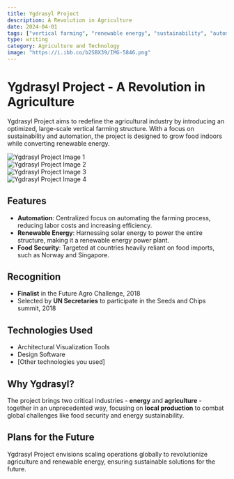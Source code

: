 ```yaml
---
title: Ygdrasyl Project
description: A Revolution in Agriculture
date: 2024-04-01
tags: ["vertical farming", "renewable energy", "sustainability", "automation", "agriculture"]
type: writing
category: Agriculture and Technology
image: "https://i.ibb.co/b2SBX39/IMG-5846.png"
---
```


# Ygdrasyl Project - A Revolution in Agriculture

Ygdrasyl Project aims to redefine the agricultural industry by introducing an optimized, large-scale vertical farming structure. With a focus on sustainability and automation, the project is designed to grow food indoors while converting renewable energy.

<div style={{ display: 'flex', flexWrap: 'wrap', gap: '1em', marginBottom: '1.5em' }}>
  <div style={{ width: '48%' }}>
    <img src="https://i.ibb.co/b2SBX39/IMG-5846.png" alt="Ygdrasyl Project Image 1" style={{ width: '100%' }} />
  </div>
  <div style={{ width: '48%' }}>
    <img src="https://i.ibb.co/mDSYVMz/IMG-5849.jpg" alt="Ygdrasyl Project Image 2" style={{ width: '100%' }} />
  </div>
  <div style={{ width: '48%' }}>
    <img src="https://i.ibb.co/4VQgxDM/IMG-1363.jpg" alt="Ygdrasyl Project Image 3" style={{ width: '100%' }} />
  </div>
  <div style={{ width: '48%' }}>
    <img src="https://i.ibb.co/yPF04Gb/IMG-0140.png" alt="Ygdrasyl Project Image 4" style={{ width: '100%' }} />
  </div>
</div>

## Features

- **Automation**: Centralized focus on automating the farming process, reducing labor costs and increasing efficiency.
- **Renewable Energy**: Harnessing solar energy to power the entire structure, making it a renewable energy power plant.
- **Food Security**: Targeted at countries heavily reliant on food imports, such as Norway and Singapore.

## Recognition

- **Finalist** in the Future Agro Challenge, 2018  
- Selected by **UN Secretaries** to participate in the Seeds and Chips summit, 2018  

## Technologies Used

- Architectural Visualization Tools  
- Design Software  
- [Other technologies you used]  

## Why Ygdrasyl?

The project brings two critical industries - **energy** and **agriculture** - together in an unprecedented way, focusing on **local production** to combat global challenges like food security and energy sustainability.

## Plans for the Future

Ygdrasyl Project envisions scaling operations globally to revolutionize agriculture and renewable energy, ensuring sustainable solutions for the future.
